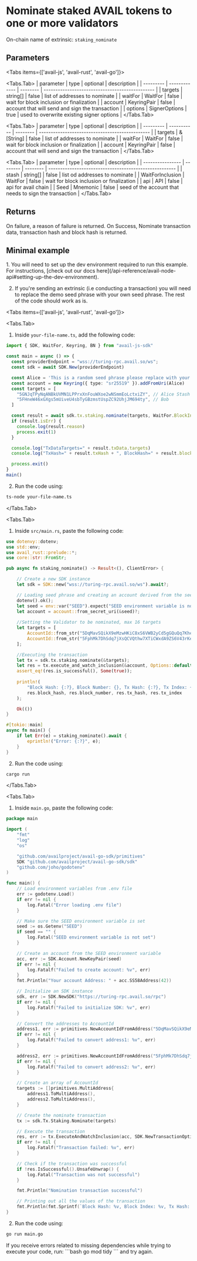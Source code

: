
# Nominate staked AVAIL tokens to one or more validators

On-chain name of extrinsic: `staking_nominate`

## Parameters

<Tabs items={['avail-js', 'avail-rust', 'avail-go']}>

<Tabs.Tab>
| parameter | type          | optional | description                                     |
| --------- | ------------- | -------- | ----------------------------------------------- |
| targets   | string[]      | false    | list of addresses to nominate                   |
| waitFor   | WaitFor       | false    | wait for block inclusion or finalization        |
| account   | KeyringPair   | false    | account that will send and sign the transaction |
| options   | SignerOptions | true     | used to overwrite existing signer options       |
</Tabs.Tab>

<Tabs.Tab>
| parameter | type        | optional | description                                     |
| --------- | ----------- | -------- | ----------------------------------------------- |
| targets   | &[String]   | false    | list of addresses to nominate                   |
| waitFor   | WaitFor     | false    | wait for block inclusion or finalization        |
| account   | KeyringPair | false    | account that will send and sign the transaction |
</Tabs.Tab>

<Tabs.Tab>
| parameter        | type     | optional | description                                            |
| ---------------- | -------- | -------- | ------------------------------------------------------ |
| stash            | string[] | false    | list od addresses to nominate                          |
| WaitForInclusion | WaitFor  | false    | wait for block inclusion or finalization               |
| api              | API      | false    | api for avail chain                                    |
| Seed             | Mnemonic | false    | seed of the account that needs to sign the transaction |
</Tabs.Tab>

</Tabs>

## Returns

On failure, a reason of failure is returned. On Success, Nominate transaction data, transaction hash and block hash is returned.

## Minimal example

<Callout type="info">
1. You will need to set up the dev environment required to run this example. 
For instructions, [check out our docs here](/api-reference/avail-node-api#setting-up-the-dev-environment).

2. If you're sending an extrinsic (i.e conducting a transaction) you will need to replace the demo seed phrase with your own seed phrase.
The rest of the code should work as is.
</Callout>

<Tabs items={['avail-js', 'avail-rust', 'avail-go']}>

<Tabs.Tab>

1. Inside `your-file-name.ts`, add the following code:

```typescript showLineNumbers filename="avail-js"
import { SDK, WaitFor, Keyring, BN } from "avail-js-sdk"

const main = async () => {
  const providerEndpoint = "wss://turing-rpc.avail.so/ws";
  const sdk = await SDK.New(providerEndpoint)

  const Alice = 'This is a random seed phrase please replace with your own';
  const account = new Keyring({ type: "sr25519" }).addFromUri(Alice)
  const targets = [
    "5GNJqTPyNqANBkUVMN1LPPrxXnFouWXoe2wNSmmEoLctxiZY", // Alice Stash
    "5FHneW46xGXgs5mUiveU4sbTyGBzmstUspZC92UhjJM694ty", // Bob
  ]

  const result = await sdk.tx.staking.nominate(targets, WaitFor.BlockInclusion, account)
  if (result.isErr) {
    console.log(result.reason)
    process.exit(1)
  }

  console.log("TxDataTargets=" + result.txData.targets)
  console.log("TxHash=" + result.txHash + ", BlockHash=" + result.blockHash)

  process.exit()
}
main()
```

2. Run the code using:

```bash
ts-node your-file-name.ts
```
</Tabs.Tab>

<Tabs.Tab>

1. Inside `src/main.rs`, paste the following code:

```rust showLineNumbers filename="avail-rust"
use dotenvy::dotenv;
use std::env;
use avail_rust::prelude::*;
use core::str::FromStr;

pub async fn staking_nominate() -> Result<(), ClientError> {

    // Create a new SDK instance
    let sdk = SDK::new("wss://turing-rpc.avail.so/ws").await?;

    // Loading seed phrase and creating an account derived from the seed
    dotenv().ok();
    let seed = env::var("SEED").expect("SEED environment variable is not set");
    let account = account::from_secret_uri(&seed)?;
    
    //Setting the Validator to be nominated, max 16 targets
    let targets = [
        AccountId::from_str("5DqMavSQikX9eMzwHKiC8xS6VWB2yCd5gGQuQq7KheM2Mgc7").expect("Invalid account ID"),
        AccountId::from_str("5FphMk7DhSdq7jXsQCVQthw7XTiCWxdA9ZS6V43rKeJzvya9").expect("Invalid account ID"),
    ];

    //Executing the transaction
    let tx = sdk.tx.staking.nominate(&targets);
    let res = tx.execute_and_watch_inclusion(&account, Options::default()).await?;
    assert_eq!(res.is_successful(), Some(true));
    
    println!(
        "Block Hash: {:?}, Block Number: {}, Tx Hash: {:?}, Tx Index: {}",
        res.block_hash, res.block_number, res.tx_hash, res.tx_index
    );

    Ok(())
}

#[tokio::main]
async fn main() {
    if let Err(e) = staking_nominate().await {
        eprintln!("Error: {:?}", e);
    }
}

```

2. Run the code using:

```bash
cargo run
```
</Tabs.Tab>

<Tabs.Tab>

1. Inside `main.go`, paste the following code:

```go showLineNumbers filename="avail-go"
package main

import (
	"fmt"
	"log"
	"os"

	"github.com/availproject/avail-go-sdk/primitives"
	SDK "github.com/availproject/avail-go-sdk/sdk"
	"github.com/joho/godotenv"
)

func main() {
	// Load environment variables from .env file
	err := godotenv.Load()
	if err != nil {
		log.Fatal("Error loading .env file")
	}

	// Make sure the SEED environment variable is set
	seed := os.Getenv("SEED")
	if seed == "" {
		log.Fatal("SEED environment variable is not set")
	}

	// Create an account from the SEED environment variable
	acc, err := SDK.Account.NewKeyPair(seed)
	if err != nil {
		log.Fatalf("Failed to create account: %v", err)
	}
	fmt.Println("Your account Address: " + acc.SS58Address(42))

	// Initialize an SDK instance
	sdk, err := SDK.NewSDK("https://turing-rpc.avail.so/rpc")
	if err != nil {
		log.Fatalf("Failed to initialize SDK: %v", err)
	}

	// Convert the addresses to AccountId
	address1, err := primitives.NewAccountIdFromAddress("5DqMavSQikX9eMzwHKiC8xS6VWB2yCd5gGQuQq7KheM2Mgc7")
	if err != nil {
		log.Fatalf("Failed to convert address1: %v", err)
	}

	address2, err := primitives.NewAccountIdFromAddress("5FphMk7DhSdq7jXsQCVQthw7XTiCWxdA9ZS6V43rKeJzvya9")
	if err != nil {
		log.Fatalf("Failed to convert address2: %v", err)
	}

	// Create an array of AccountId
	targets := []primitives.MultiAddress{
		address1.ToMultiAddress(),
		address2.ToMultiAddress(),
	}

	// Create the nominate transaction
	tx := sdk.Tx.Staking.Nominate(targets)

	// Execute the transaction
	res, err := tx.ExecuteAndWatchInclusion(acc, SDK.NewTransactionOptions())
	if err != nil {
		log.Fatalf("Transaction failed: %v", err)
	}

	// Check if the transaction was successful
	if !res.IsSuccessful().UnsafeUnwrap() {
		log.Fatal("Transaction was not successful")
	}

	fmt.Println("Nomination transaction successful")

	// Printing out all the values of the transaction
	fmt.Println(fmt.Sprintf(`Block Hash: %v, Block Index: %v, Tx Hash: %v, Tx Index: %v`, res.BlockHash.ToHexWith0x(), res.BlockNumber, res.TxHash.ToHexWith0x(), res.TxIndex))
}
```

2. Run the code using:

```bash
go run main.go
```

<Callout type="info">
If you receive errors related to missing dependencies while trying to execute your code, run:
```bash
go mod tidy
```
and try again.
</Callout>
</Tabs.Tab>

</Tabs>